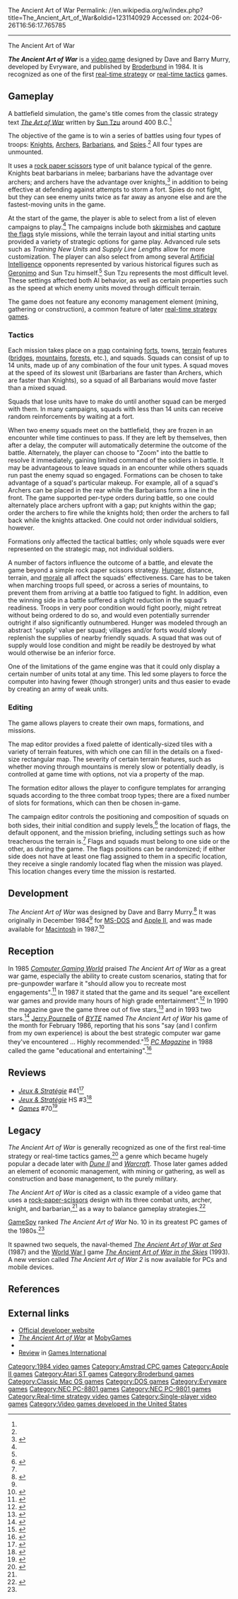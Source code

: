 The Ancient Art of War
Permalink: //en.wikipedia.org/w/index.php?title=The_Ancient_Art_of_War&oldid=1231140929
Accessed on: 2024-06-26T16:56:17.765785



------
The Ancient Art of War
{{Short description|1984 video game}}
{{Infobox video game
|title=Ancient Art of War
|image=Ancient Art of War Cover.jpg
|developer=Evryware
|publisher=[[Broderbund]]
|designer=Dave Murry<br>Barry Murry
|engine=
|released='''December 1984'''<ref name="USPTO">{{Cite book |url=https://books.google.com/books?id=BClBd0D8D-8C&pg=PA123 |title=Official Gazette of the United States Patent and Trademark Office: Trademarks |date=1985 |publisher=[[U.S. Department of Commerce]], [[United States Patent and Trademark Office|Patent and Trademark Office]] |pages=TM 123}}</ref> <br> Apple II, MS-DOS <br> '''1987''' <br> Macintosh
|genre=[[Real-time strategy]] <br> [[Real-time tactics]]
|modes=[[Single-player video game|Single-player]]
|platforms=[[Amiga]], [[Amstrad CPC]], [[Apple II]], [[Atari ST]], [[DOS]], [[Mac OS|Macintosh]], [[PC-88]], [[PC-98]]
}}

'''''The Ancient Art of War''''' is a [[video game]] designed by Dave and Barry Murry, developed by Evryware, and published by [[Broderbund]] in 1984. It is recognized as one of the first [[real-time strategy]] or [[real-time tactics]] games.

==Gameplay==
A battlefield simulation, the game's title comes from the classic strategy text ''[[The Art of War]]'' written by [[Sun Tzu]] around 400 B.C.<ref name=PCMag/>

The objective of the game is to win a series of battles using four types of troops: [[Knight]]s, [[Archery|Archers]], [[Barbarian]]s, and [[Espionage|Spies]].<ref name=PCMag/>  All four types are unmounted.

It uses a [[rock paper scissors]] type of unit balance typical of the genre. Knights beat barbarians in melee; barbarians have the advantage over archers; and archers have the advantage over knights,<ref>{{cite web | url=http://www.gamasutra.com/view/feature/131699/designers_notebook_a_symmetry_.php| author=Adams, Ernest | title=Designer's Notebook: A Symmetry Lesson | website=[[Gamasutra]] | date=October 16, 1998 | accessdate=February 2, 2013}}</ref> in addition to being effective at defending against attempts to storm a fort.  Spies do not fight, but they can see enemy units twice as far away as anyone else and are the fastest-moving units in the game.

At the start of the game, the player is able to select from a list of eleven campaigns to play.<ref name=PCMag/> The campaigns include both [[skirmish]]es and [[capture the flag (video gaming)|capture the flag]]s style missions, while the terrain layout and initial starting units provided a variety of strategic options for game play. Advanced rule sets such as ''Training New Units'' and  ''Supply Line Lengths'' allow for more customization.  The player can also select from among several [[Artificial Intelligence]] opponents represented by various historical figures such as [[Geronimo]] and Sun Tzu himself.<ref name=PCMag/>  Sun Tzu represents the most difficult level.  These settings affected both AI behavior, as well as certain properties such as the speed at which enemy units moved through difficult terrain.

The game does not feature any economy management element (mining, gathering or construction), a common feature of later [[real-time strategy games]].

===Tactics===
Each mission takes place on a [[map]] containing [[fortification|forts]], towns, [[terrain]] features ([[bridge]]s, [[mountain]]s, [[forest]]s, etc.), and squads. Squads can consist of up to 14 units, made up of any combination of the four unit types. A squad moves at the speed of its slowest unit (Barbarians are faster than Archers, which are faster than Knights), so a squad of all Barbarians would move faster than a mixed squad.

Squads that lose units have to make do until another squad can be merged with them. In many campaigns, squads with less than 14 units can receive random reinforcements by waiting at a fort.

When two enemy squads meet on the battlefield, they are frozen in an encounter while time continues to pass. If they are left by themselves, then after a delay, the computer will automatically determine the outcome of the battle. Alternately, the player can choose to "Zoom" into the battle to resolve it immediately, gaining limited command of the soldiers in battle. It may be advantageous to leave squads in an encounter while others squads run past the enemy squad so engaged. Formations can be chosen to take advantage of a squad's particular makeup. For example, all of a squad's Archers can be placed in the rear while the Barbarians form a line in the front. The game supported per-type orders during battle, so one could alternately place archers upfront with a gap; put knights within the gap; order the archers to fire while the knights hold; then order the archers to fall back while the knights attacked. One could not order individual soldiers, however.

Formations only affected the tactical battles; only whole squads were ever represented on the strategic map, not individual soldiers.

A number of factors influence the outcome of a battle, and elevate the game beyond a simple rock paper scissors strategy. [[Hunger]], distance, terrain, and [[morale]] all affect the squads' effectiveness. Care has to be taken when marching troops full speed, or across a series of mountains, to prevent them from arriving at a battle too fatigued to fight. In addition, even the winning side in a battle suffered a slight reduction in the squad's readiness. Troops in very poor condition would fight poorly, might retreat without being ordered to do so, and would even potentially surrender outright if also significantly outnumbered. Hunger was modeled through an abstract 'supply' value per squad; villages and/or forts would slowly replenish the supplies of nearby friendly squads. A squad that was out of supply would lose condition and might be readily be destroyed by what would otherwise be an inferior force.

One of the limitations of the game engine was that it could only display a certain number of units total at any time. This led some players to force the computer into having fewer (though stronger) units and thus easier to evade by creating an army of weak units.

===Editing===
The game allows players to create their own maps, formations, and missions.

The map editor provides a fixed palette of identically-sized tiles with a variety of terrain features, with which one can fill in the details on a fixed-size rectangular map.  The severity of certain terrain features, such as whether moving through mountains is merely slow or potentially deadly, is controlled at game time with options, not via a property of the map.

The formation editor allows the player to configure templates for arranging squads according to the three combat troop types; there are a fixed number of slots for formations, which can then be chosen in-game.

The campaign editor controls the positioning and composition of squads on both sides, their initial condition and supply levels,<ref name=personal>{{cite journal | title=Ancient Art of War | journal=[[Personal Computing (magazine)|Personal Computing]] | page=215 | volume=9 | issue=6 |date=June 1985}}</ref> the location of flags, the default opponent, and the mission briefing, including settings such as how treacherous the terrain is.<ref name=personal/>  Flags and squads must belong to one side or the other, as during the game.  The flags positions can be randomized; if either side does not have at least one flag assigned to them in a specific location, they receive a single randomly located flag when the mission was played.  This location changes every time the mission is restarted.

==Development==
''The Ancient Art of War'' was designed by Dave and Barry Murry.<ref>{{cite web | url=http://www.allgame.com/game.php?id=36805&tab=credits | title=The Ancient Art of War Credits | publisher=[[Allgame]] | accessdate=January 29, 2013}}</ref> It was originally in December 1984<ref name="USPTO"/> for [[MS-DOS]] and [[Apple II]], and was made available for [[Mac OS|Macintosh]] in 1987.<ref>{{cite web | url=http://www.allgame.com/game.php?id=36805 | title=The Ancient Art of War Overview | publisher=[[Allgame]] | accessdate=January 29, 2013}}</ref>

==Reception==
In 1985 ''[[Computer Gaming World]]'' praised ''The Ancient Art of War'' as a great war game, especially the ability to create custom scenarios, stating that for pre-gunpowder
warfare it "should allow you to recreate most engagements".<ref name="CGW">{{Cite magazine | last=Sipe | first=Russell | title=IBM Goes to War | url=http://www.cgwmuseum.org/galleries/index.php?year=1985&pub=2&id=21 | magazine=[[Computer Gaming World]] | pages=24–25 | date=April–May 1985 }}</ref> In 1987 it stated that the game and its sequel "are excellent war games and provide many hours of high grade entertainment".<ref name="carey198711">{{Cite magazine |last=Carey |first=Regan |date=November 1987 |title=The Ancient Art of War at Sea |url=https://archive.org/details/Computer_Gaming_World_Issue_41/page/n27/mode/1up?view=theater |magazine=[[Computer Gaming World]] |issue=41 |pages=28-29}}</ref> In 1990 the magazine gave the game three out of five stars,<ref name="brooks199010">{{cite magazine | url=http://www.cgwmuseum.org/galleries/index.php?year=1990&pub=2&id=75 | title=Computer Strategy and Wargames: Pre-20th Century | magazine=Computer Gaming World | date=October 1990 | accessdate=16 November 2013 | author=Brooks, M. Evan | pages=11}}</ref> and in 1993 two stars.<ref name="brooks199306">{{cite magazine | url=http://www.cgwmuseum.org/galleries/index.php?year=1993&pub=2&id=107 | title=An Annotated Listing of Pre-20th Century Wargames | magazine=Computer Gaming World | date=June 1993 | accessdate=7 July 2014 | author=Brooks, M. Evan | pages=136}}</ref> [[Jerry Pournelle]] of ''[[Byte (magazine)|BYTE]]'' named ''The Ancient Art of War'' his game of the month for February 1986, reporting that his sons "say (and I confirm from my own experience) is about the best strategic computer war game they've encountered ... Highly recommended."<ref name="pournelle198602">{{cite news | url=https://archive.org/stream/byte-magazine-1986-02/1986_02_BYTE_11-02_Text_Processing#page/n301/mode/2up | title=Communicating | work=BYTE | date=February 1986 | accessdate=9 May 2015 | author=Pournelle, Jerry | pages=291}}</ref> ''[[PC Magazine]]'' in 1988 called the game "educational and entertaining".<ref name=PCMag>{{cite journal | author=Miller, Catherine D. | title=Playing with Fire on Land and Sea: Broderbund's Ancient Art of War Series | journal=[[PC Magazine]] | issue=1 | volume=7 | page=456 | date=January 12, 1988}}</ref>

==Reviews==
*''[[:fr:Jeux et Stratégie|Jeux & Stratégie]]'' #41<ref>{{cite web | url=https://archive.org/details/jeux-et-strategie-41/page/54/mode/2up | title=Jeux & stratégie 41 | date=October 1986 }}</ref>
*''[[:fr:Jeux et Stratégie|Jeux & Stratégie]]'' HS #3<ref>{{cite web | url=https://archive.org/details/jeux-et-strategie-hs-3/page/92/mode/2up | title=Jeux & stratégie HS 3 | year=1986 }}</ref>
*''[[Games (magazine)|Games]]'' #70<ref>{{cite web | url=https://archive.org/details/games701985december/page/n49/mode/2up | title=GAMES Magazine #70 | date=December 1985 }}</ref>

==Legacy==
''The Ancient Art of War'' is generally recognized as one of the first real-time strategy or real-time tactics games,<ref name=gamespy>{{cite web | url=http://pc.gamespy.com/articles/950/950214p12.html | author=Gamespy Staff | title=The Greatest PC Games of All Time: The '80s: 10. The Ancient Art of War (1984) | date=February 2, 2009 | publisher=[[GameSpy]] | accessdate=June 15, 2014}}</ref> a genre which became hugely popular a decade later with ''[[Dune II]]'' and ''[[Warcraft]]''. Those later games added an element of economic management, with mining or gathering, as well as construction and base management, to the purely military.

''The Ancient Art of War'' is cited as a classic example of a video game that uses a [[rock-paper-scissors]] design with its three combat units, archer, knight, and barbarian,<ref name=gamespy/> as a way to balance gameplay strategies.<ref>{{cite book | first1=Andrew | last1=Rollings | first2=Dave | last2=Morris | title=Game Architecture and Design | page=65 | publisher=New Riders | year=2004 | isbn=978-0735713635}}</ref>

[[GameSpy]] ranked ''The Ancient Art of War'' No. 10 in its greatest PC games of the 1980s.<ref name=gamespy/>

It spawned two sequels, the naval-themed ''[[The Ancient Art of War at Sea]]'' (1987) and the [[World War I]] game ''[[The Ancient Art of War in the Skies]]'' (1993). A new version called ''The Ancient Art of War 2'' is now available for PCs and mobile devices.

==References==
{{reflist}}

== External links ==
*[http://evryware.com Official developer website]
*[https://www.mobygames.com/game/ancient-art-of-war ''The Ancient Art of War''] at [[MobyGames]]
*{{Internet Archive game|msdos_Ancient_Art_of_War_1984}}
*[https://archive.org/details/GamesInternational/GI_10_Nov_1989/page/n51/mode/2up Review] in [[Games International]]

{{DEFAULTSORT:Ancient Art of War}}
[[Category:1984 video games]]
[[Category:Amstrad CPC games]]
[[Category:Apple II games]]
[[Category:Atari ST games]]
[[Category:Broderbund games]]
[[Category:Classic Mac OS games]]
[[Category:DOS games]]
[[Category:Evryware games]]
[[Category:NEC PC-8801 games]]
[[Category:NEC PC-9801 games]]
[[Category:Real-time strategy video games]]
[[Category:Single-player video games]]
[[Category:Video games developed in the United States]]